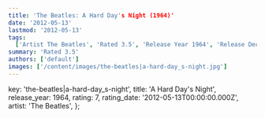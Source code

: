 ```yaml
---
title: 'The Beatles: A Hard Day's Night (1964)'
date: '2012-05-13'
lastmod: '2012-05-13'
tags:
  ['Artist The Beatles', 'Rated 3.5', 'Release Year 1964', 'Release Decade 1960']
summary: 'Rated 3.5'
authors: ['default']
images: ['/content/images/the-beatles|a-hard-day_s-night.jpg']
---
```


  key: 'the-beatles|a-hard-day_s-night',
  title: 'A Hard Day's Night',
  release_year: 1964,
  rating: 7,
  rating_date: '2012-05-13T00:00:00.000Z',
  artist: 'The Beatles',
};

<MusicRating data={data} />
